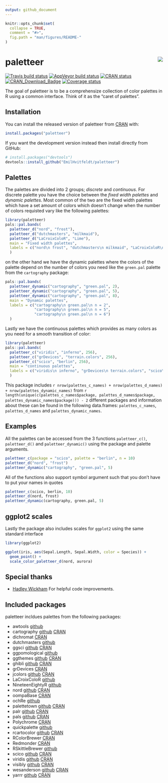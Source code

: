 ```yaml
---
output: github_document
---
```


<!-- README.md is generated from README.Rmd. Please edit that file -->

```r
knitr::opts_chunk$set(
  collapse = TRUE,
  comment = "#>",
  fig.path = "man/figures/README-"
)
```

# paletteer <img src="man/figures/logo.png" align="right" />

[![Travis build status](https://travis-ci.org/EmilHvitfeldt/paletteer.svg?branch=master)](https://travis-ci.org/EmilHvitfeldt/paletteer)
[![AppVeyor build status](https://ci.appveyor.com/api/projects/status/github/EmilHvitfeldt/paletteer?branch=master&svg=true)](https://ci.appveyor.com/project/EmilHvitfeldt/paletteer)
[![CRAN status](https://www.r-pkg.org/badges/version/paletteer)](https://cran.r-project.org/package=paletteer)
[![CRAN_Download_Badge](http://cranlogs.r-pkg.org/badges/paletteer)](https://CRAN.R-project.org/package=paletteer)
[![Coverage status](https://codecov.io/gh/EmilHvitfeldt/paletteer/branch/master/graph/badge.svg)](https://codecov.io/github/EmilHvitfeldt/paletteer?branch=master)

The goal of paletteer is to be a comprehensize collection of color palettes in R using a common interface. Think of it as the "caret of palettes".

## Installation

You can install the released version of paletteer from [CRAN](https://CRAN.R-project.org) with:

``` r
install.packages("paletteer")
```

If you want the development version instead then install directly from GitHub:

```r
# install.packages("devtools")
devtools::install_github("EmilHvitfeldt/paletteer")
```

## Palettes

The palettes are divided into 2 groups; *discrete* and *continuous*. For discrete palette you have the choice between the *fixed width palettes* and *dynamic palettes*. Most common of the two are the fixed width palettes which have a set amount of colors which doesn't change when the number of colors requisted vary like the following palettes:

```r
library(paletteer)
pals::pal.bands(
  paletteer_d("nord", "frost"),
  paletteer_d("dutchmasters", "milkmaid"),
  paletteer_d("LaCroixColoR", "Lime"), 
  main = "Fixed width palettes",
  labels = c("nord\n frost", "dutchmasters\n milkmaid", "LaCroixColoR\n Lime")
  )
```

on the other hand we have the dynamic palettes where the colors of the palette depend on the number of colors you need like the `green.pal` palette from the `cartography` package:

```r
pals::pal.bands(
  paletteer_dynamic("cartography", "green.pal", 2),
  paletteer_dynamic("cartography", "green.pal", 5),
  paletteer_dynamic("cartography", "green.pal", 8),
  main = "Dynamic palettes",
  labels = c("cartography\n green.pal\n n = 2",
             "cartography\n green.pal\n n = 5",
             "cartography\n green.pal\n n = 6")
  )
```

Lastly we have the continuous palettes which provides as many colors as you need for a smooth transition of color:

```r
library(paletteer)
pals::pal.bands(
  paletteer_c("viridis", "inferno", 256),
  paletteer_c("grDevices", "terrain.colors", 256),
  paletteer_c("scico", "berlin", 256), 
  main = "continuous palettes",
  labels = c("viridis\n inferno", "grDevices\n terrain.colors", "scico\n berlin")
  )
```

This package includes `r nrow(palettes_c_names) + nrow(palettes_d_names) + nrow(palettes_dynamic_names)` from `r length(unique(c(palettes_c_names$package, palettes_d_names$package, palettes_dynamic_names$package))) - 2` different packages and information about these can be found in the following data.frames: `palettes_c_names`, `palettes_d_names` and `palettes_dynamic_names`.

## Examples

All the palettes can be accessed from the 3 functions `paletteer_c()`, `paletteer_d()` and `paletteer_dynamic()` using the package and palette arguments.

```r
paletteer_c(package = "scico", palette = "berlin", n = 10)
paletteer_d("nord", "frost")
paletteer_dynamic("cartography", "green.pal", 5)
```

All of the functions also support symbol argument such that you don't have to put your names in quotes

```r
paletteer_c(scico, berlin, 10)
paletteer_d(nord, frost)
paletteer_dynamic(cartography, green.pal, 5)
```

## ggplot2 scales

Lastly the package also includes scales for `ggplot2` using the same standard interface

```r
library(ggplot2)

ggplot(iris, aes(Sepal.Length, Sepal.Width, color = Species)) +
  geom_point() +
  scale_color_paletteer_d(nord, aurora)
```

## Special thanks

- [Hadley Wickham](https://github.com/hadley) For helpful code improvements.

## Included packages

paletteer incldues palettes from the following packages:

- awtools [github](https://github.com/awhstin/awtools)
- cartography [github](https://github.com/riatelab/cartography) [CRAN](https://cran.r-project.org/web/packages/cartography/index.html)
- dichromat [CRAN](https://cran.r-project.org/web/packages/dichromat/index.html)
- dutchmasters [github](https://github.com/EdwinTh/dutchmasters)
- ggsci [github](https://github.com/road2stat/ggsci) [CRAN](https://cran.r-project.org/web/packages/ggsci/index.html)
- ggpomological [github](https://github.com/gadenbuie/ggpomological)
- ggthemes [github](https://github.com/jrnold/ggthemes) [CRAN](https://cran.r-project.org/web/packages/ggthemes/index.html)
- ghibli [github](https://github.com/ewenme/ghibli) [CRAN](https://cran.r-project.org/web/packages/ghibli/index.html)
- grDevices [CRAN](https://cran.r-project.org/web/packages/RGraphics/index.html)
- jcolors [github](https://github.com/jaredhuling/jcolors) [CRAN](https://cran.r-project.org/web/packages/jcolors/index.html)
- LaCroixColoR [github](https://github.com/johannesbjork/LaCroixColoR)
- NineteenEightyR [github](https://github.com/m-clark/NineteenEightyR)
- nord [github](https://github.com/jkaupp/nord) [CRAN](https://cran.r-project.org/web/packages/nord/index.html)
- oompaBase [CRAN](https://cran.r-project.org/web/packages/oompaBase/index.html)
- ochRe [github](https://github.com/ropenscilabs/ochRe)
- palettetown [github](https://github.com/timcdlucas/palettetown) [CRAN](https://cran.r-project.org/web/packages/palettetown/index.html)
- palr [github](https://github.com/AustralianAntarcticDivision/palr) [CRAN](https://cran.r-project.org/web/packages/palr/index.html)
- pals [github](https://github.com/kwstat/pals) [CRAN](https://cran.r-project.org/web/packages/pals/index.html)
- Polychrome [CRAN](https://cran.r-project.org/web/packages/Polychrome/index.html)
- quickpalette [github](https://github.com/EmilHvitfeldt/quickpalette)
- rcartocolor [github](https://github.com/Nowosad/rcartocolor) 
[CRAN](https://cran.r-project.org/web/packages/rcartocolor/index.html)
- RColorBrewer [CRAN](https://cran.r-project.org/web/packages/RColorBrewer/index.html)
- Redmonder [CRAN](https://cran.r-project.org/web/packages/Redmonder/index.html)
- RSkittleBrewer [github](https://github.com/alyssafrazee/RSkittleBrewer)
- scico [github](https://github.com/thomasp85/scico) [CRAN](https://cran.r-project.org/web/packages/scico/index.html)
- viridis [github](https://github.com/sjmgarnier/viridis) [CRAN](https://cran.r-project.org/web/packages/viridis/index.html)
- visibly [github](https://github.com/m-clark/visibly) [CRAN](https://cran.r-project.org/web/packages/visibly/index.html)
- wesanderson [github](https://github.com/karthik/wesanderson) [CRAN](https://cran.r-project.org/web/packages/wesanderson/index.html)
- yarrr [github](https://github.com/ndphillips/yarrr) [CRAN](https://cran.r-project.org/web/packages/yarrr/index.html)
